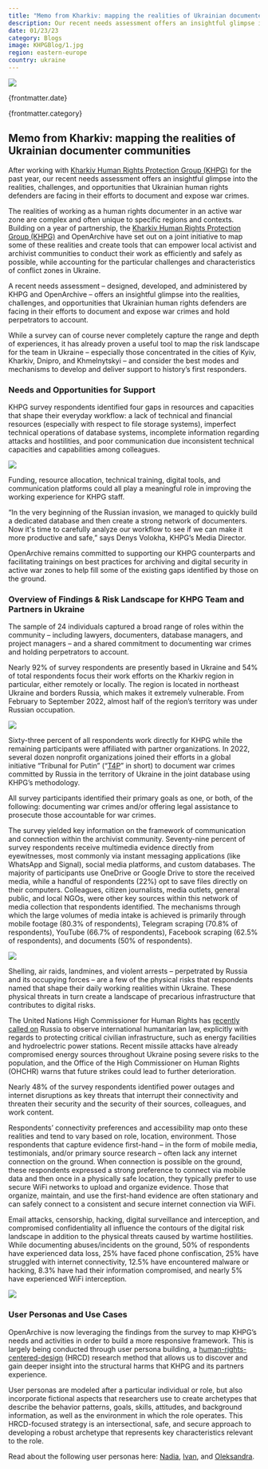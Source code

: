 ```yaml
---
title: "Memo from Kharkiv: mapping the realities of Ukrainian documenter communities"
description: Our recent needs assessment offers an insightful glimpse into the realities, challenges, and opportunities that Ukrainian human rights defenders are facing in their efforts to document and expose war crimes.
date: 01/23/23
category: Blogs
image: KHPGBlog/1.jpg
region: eastern-europe
country: ukraine
---
```



<ArticleHeaderSection>

![](KHPGBlog/1.jpg)

{frontmatter.date}

{frontmatter.category}

## Memo from Kharkiv: mapping the realities of Ukrainian documenter communities

After working with [Kharkiv Human Rights Protection Group (KHPG)](https://khpg.org/en/1489698549) for the past year, our recent needs assessment offers an insightful glimpse into the realities, challenges, and opportunities that Ukrainian human rights defenders are facing in their efforts to document and expose war crimes.

</ArticleHeaderSection>
<ContentSection>

The realities of working as a human rights documenter in an active war zone are complex and often unique to specific regions and contexts. Building on a year of partnership, the [Kharkiv Human Rights Protection Group (KHPG)](https://khpg.org/en/1489698549) and OpenArchive have set out on a joint initiative to map some of these realities and create tools that can empower local activist and archivist communities to conduct their work as efficiently and safely as possible, while accounting for the particular challenges and characteristics of conflict zones in Ukraine.

A recent needs assessment – designed, developed, and administered by KHPG and OpenArchive – offers an insightful glimpse into the realities, challenges, and opportunities that Ukrainian human rights defenders are facing in their efforts to document and expose war crimes and hold perpetrators to account.

While a survey can of course never completely capture the range and depth of experiences, it has already proven a useful tool to map the risk landscape for the team in Ukraine – especially those concentrated in the cities of Kyiv, Kharkiv, Dnipro, and Khmelnytskyi – and consider the best modes and mechanisms to develop and deliver support to history’s first responders.

### Needs and Opportunities for Support

KHPG survey respondents identified four gaps in resources and capacities that shape their everyday workflow: a lack of technical and financial resources (especially with respect to file storage systems), imperfect technical operations of database systems, incomplete information regarding attacks and hostilities, and poor communication due inconsistent technical capacities and capabilities among colleagues.

![](KHPGBlog/2.jpg)

Funding, resource allocation, technical training, digital tools, and communication platforms could all play a meaningful role in improving the working experience for KHPG staff.

“In the very beginning of the Russian invasion, we managed to quickly build a dedicated database and then create a strong network of documenters. Now it's time to carefully analyze our workflow to see if we can make it more productive and safe,” says Denys Volokha, KHPG’s Media Director.

OpenArchive remains committed to supporting our KHPG counterparts and facilitating trainings on best practices for archiving and digital security in active war zones to help fill some of the existing gaps identified by those on the ground.

### Overview of Findings & Risk Landscape for KHPG Team and Partners in Ukraine

The sample of 24 individuals captured a broad range of roles within the community – including lawyers, documenters, database managers, and project managers – and a shared commitment to documenting war crimes and holding perpetrators to account.

Nearly 92% of survey respondents are presently based in Ukraine and 54% of total respondents focus their work efforts on the Kharkiv region in particular, either remotely or locally. The region is located in northeast Ukraine and borders Russia, which makes it extremely vulnerable. From February to September 2022, almost half of the region’s territory was under Russian occupation.

![](KHPGBlog/3.jpg)

Sixty-three percent of all respondents work directly for KHPG while the remaining participants were affiliated with partner organizations. In 2022, several dozen nonprofit organizations joined their efforts in a global initiative “Tribunal for Putin” (“[T4P](https://t4pua.org/en/)” in short) to document war crimes committed by Russia in the territory of Ukraine in the joint database using KHPG’s methodology.

All survey participants identified their primary goals as one, or both, of the following: documenting war crimes and/or offering legal assistance to prosecute those accountable for war crimes.

The survey yielded key information on the framework of communication and connection within the archivist community. Seventy-nine percent of survey respondents receive multimedia evidence directly from eyewitnesses, most commonly via instant messaging applications (like WhatsApp and Signal), social media platforms, and custom databases. The majority of participants use OneDrive or Google Drive to store the received media, while a handful of respondents (22%) opt to save files directly on their computers. Colleagues, citizen journalists, media outlets, general public, and local NGOs, were other key sources within this network of media collection that respondents identified. The mechanisms through which the large volumes of media intake is achieved is primarily through mobile footage (80.3% of respondents), Telegram scraping (70.8% of respondents), YouTube (66.7% of respondents), Facebook scraping (62.5% of respondents), and documents (50% of respondents).

![](KHPGBlog/4.jpg)

Shelling, air raids, landmines, and violent arrests – perpetrated by Russia and its occupying forces – are a few of the physical risks that respondents named that shape their daily working realities within Ukraine. These physical threats in turn create a landscape of precarious infrastructure that contributes to digital risks.

The United Nations High Commissioner for Human Rights has [recently called on](https://www.ohchr.org/en/statements-and-speeches/2022/12/human-rights-situation-ukraine) Russia to observe international humanitarian law, explicitly with regards to protecting critical civilian infrastructure, such as energy facilities and hydroelectric power stations. Recent missile attacks have already compromised energy sources throughout Ukraine posing severe risks to the population, and the Office of the High Commissioner on Human Rights (OHCHR) warns that future strikes could lead to further deterioration.

Nearly 48% of the survey respondents identified power outages and internet disruptions as key threats that interrupt their connectivity and threaten their security and the security of their sources, colleagues, and work content.

Respondents’ connectivity preferences and accessibility map onto these realities and tend to vary based on role, location, environment. Those respondents that capture evidence first-hand – in the form of mobile media, testimonials, and/or primary source research – often lack any internet connection on the ground. When connection is possible on the ground, these respondents expressed a strong preference to connect via mobile data and then once in a physically safe location, they typically prefer to use secure WiFi networks to upload and organize evidence. Those that organize, maintain, and use the first-hand evidence are often stationary and can safely connect to a consistent and secure internet connection via WiFi.

Email attacks, censorship, hacking, digital surveillance and interception, and compromised confidentiality all influence the contours of the digital risk landscape in addition to the physical threats caused by wartime hostilities. While documenting abuses/incidents on the ground, 50% of respondents have experienced data loss, 25% have faced phone confiscation, 25% have struggled with internet connectivity, 12.5% have encountered malware or hacking, 8.3% have had their information compromised, and nearly 5% have experienced WiFi interception.

![](KHPGBlog/5.jpg)

### User Personas and Use Cases

OpenArchive is now leveraging the findings from the survey to map KHPG’s needs and activities in order to build a more responsive framework. This is largely being conducted through user persona building, a [human-rights-centered-design](https://www.humanrightscentered.design/research/6) (HRCD) research method that allows us to discover and gain deeper insight into the structural harms that KHPG and its partners experience.

User personas are modeled after a particular individual or role, but also incorporate fictional aspects that researchers use to create archetypes that describe the behavior patterns, goals, skills, attitudes, and background information, as well as the environment in which the role operates. This HRCD-focused strategy is an intersectional, safe, and secure approach to developing a robust archetype that represents key characteristics relevant to the role.

Read about the following user personas here: [Nadia](/programs/our-users/nadia), [Ivan](/programs/our-users/ivan), and [Oleksandra](/programs/our-users/oleksandra).

</ContentSection>
